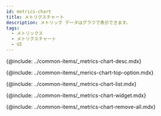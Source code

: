 ```yaml
---
id: metrics-chart
title: メトリクスチャート
description: メトリック データはグラフで表示できます。
tags:
  - メトリックス
  - メトリクスチャート
  - UI
---
```



<!-- 概要 -->

{@include: ../common-items/_metrics-chart-desc.mdx}

<ProdImg img='metrics-chart-all.png' desc='' />

<!-- 상단 옵션 -->

{@include: ../common-items/_merics-chart-top-option.mdx}

<!-- 지표 목록 -->

{@include: ../common-items/_metrics-chart-list.mdx} 

<!-- チャートウィジェット -->

{@include: ../common-items/_metrics-chart-widget.mdx} 

<!-- 위젯 전체 삭제-->

{@include: ../common-items/_metrics-chart-remove-all.mdx}
